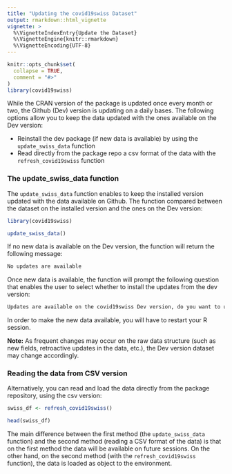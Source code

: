 ```yaml
---
title: "Updating the covid19swiss Dataset"
output: rmarkdown::html_vignette
vignette: >
  %\VignetteIndexEntry{Update the Dataset}
  %\VignetteEngine{knitr::rmarkdown}
  %\VignetteEncoding{UTF-8}
---
```


```r
knitr::opts_chunk$set(
  collapse = TRUE,
  comment = "#>"
)
library(covid19swiss)
```

While the CRAN version of the package is updated once every month or two, the Github (Dev) version is updating on a daily bases. The following options allow you to keep the data updated with the ones available on the Dev version:

* Reinstall the dev package (if new data is available) by using the `update_swiss_data` function 
* Read directly from the package repo a csv format of the data with the `refresh_covid19swiss` function

### The update_swiss_data function

The `update_swiss_data` function enables to keep the installed version updated with the data available on Github. The function compared between the dataset on the installed version and the ones on the Dev version:

``` r 
library(covid19swiss)

update_swiss_data()
```

If no new data is available on the Dev version, the function will return the following message:

``` r
No updates are available
```

Once new data is available, the function will prompt the following question that enables the user to select whether to install the updates from the dev version:

``` r
Updates are available on the covid19swiss Dev version, do you want to update? n/Y
```

In order to make the new data available, you will have to restart your R session.

**Note:** As frequent changes may occur on the raw data structure (such as new fields, retroactive updates in the data, etc.), the Dev version dataset may change accordingly. 


### Reading the data from CSV version

Alternatively, you can read and load the data directly from the package repository, using the csv version:

```r
swiss_df <- refresh_covid19swiss()

head(swiss_df)
```

The main difference between the first method (the `update_swiss_data` function) and the second method (reading a CSV format of the data) is that on the first method the data will be available on future sessions. On the other hand, on the second method (with the `refresh_covid19swiss` function), the data is loaded as object to the environment.




